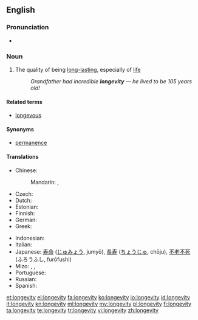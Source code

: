 ==English==

===Pronunciation===
* {{IPA|/lɒnˈdʒɛ.vɪ.ti/}}

===Noun===
{{en-noun|longevities}}

# The quality of being [[long-lasting]], especially of [[life]]
#: ''Grandfather had incredible '''longevity''' &mdash; he lived to be 105 years old!''

====Related terms====
* [[longevous]]

====Synonyms====
* [[permanence]]

====Translations====
{{trans-top|the quality of being long-lasting, especially of life}}
* Chinese:
*: Mandarin: {{t-|cmn|長壽|sc=Hani}}, {{t-|cmn|长寿|tr=chángshòu|sc=Hani}}
* Czech: {{t-|cs|dlouhověkost|f}}
* Dutch: {{t+|nl|levensduur|m}}
* Estonian: {{t|et|pikaealisus}}
* Finnish: {{t|fi|pitkäikäisyys}}
* German: {{t-|de|Langlebigkeit|f}}
* Greek: {{t+|el|μακροζωία|f|tr=makrozoía}}
{{trans-mid}}
* Indonesian: {{t|id|panjang umur|xs=Indonesian}}
* Italian: {{t-|it|longevità}}
* Japanese: [[寿命]] ([[じゅみょう]], jumyō), [[長寿]] ([[ちょうじゅ]], chōju), [[不老不死]] (ふろうふし, furōfushi)
* Mizo: {{tø|lus|damreina}}, {{tø|lus|daihreina}}, {{tø|lus|tlona}}
* Portuguese: {{t|pt|longevidade|f}}
* Russian: {{t|ru|долголетие|n|sc=Cyrl|tr=dolgolétije|alt=долголе́тие}}
* Spanish: {{t-|es|longevidad|f}}
{{trans-bottom}}

[[et:longevity]]
[[el:longevity]]
[[fa:longevity]]
[[ko:longevity]]
[[io:longevity]]
[[id:longevity]]
[[it:longevity]]
[[kn:longevity]]
[[ml:longevity]]
[[my:longevity]]
[[pl:longevity]]
[[fi:longevity]]
[[ta:longevity]]
[[te:longevity]]
[[tr:longevity]]
[[vi:longevity]]
[[zh:longevity]]